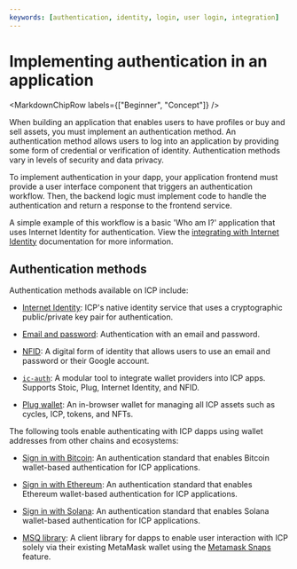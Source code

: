 ```yaml
---
keywords: [authentication, identity, login, user login, integration]
---
```



# Implementing authentication in an application

<MarkdownChipRow labels={["Beginner", "Concept"]} />

When building an application that enables users to have profiles or buy and sell assets, you must implement an authentication method. An authentication method allows users to log into an application by providing some form of credential or verification of identity. Authentication methods vary in levels of security and data privacy.

To implement authentication in your dapp, your application frontend must provide a user interface component that triggers an authentication workflow. Then, the backend logic must implement code to handle the authentication and return a response to the frontend service.

A simple example of this workflow is a basic 'Who am I?' application that uses Internet Identity for authentication. View the [integrating with Internet Identity](/docs/current/building-dapps/using-network-features/authentication/integrate-internet-identity) documentation for more information.

## Authentication methods

Authentication methods available on ICP include:

- [Internet Identity](/docs/current/building-dapps/using-network-features/authentication/overview): ICP's native identity service that uses a cryptographic public/private key pair for authentication.

- [Email and password](https://nfid.one): Authentication with an email and password.

- [NFID](https://nfid.one/): A digital form of identity that allows users to use an email and password or their Google account.

- [`ic-auth`](https://github.com/id-daniel-mccoy/ic-auth): A modular tool to integrate wallet providers into ICP apps. Supports Stoic, Plug, Internet Identity, and NFID.

- [Plug wallet](https://docs.plugwallet.ooo/getting-started/extension-components/): An in-browser wallet for managing all ICP assets such as cycles, ICP, tokens, and NFTs.

The following tools enable authenticating with ICP dapps using wallet addresses from other chains and ecosystems:

- [Sign in with Bitcoin](https://github.com/AstroxNetwork/ic-siwb): An authentication standard that enables Bitcoin wallet-based authentication for ICP applications.

- [Sign in with Ethereum](https://github.com/kristoferlund/ic-siwe-react-demo-rust): An authentication standard that enables Ethereum wallet-based authentication for ICP applications.

- [Sign in with Solana](https://github.com/kristoferlund/ic-siws): An authentication standard that enables Solana wallet-based authentication for ICP applications.

- [MSQ library](https://icp.msq.tech/): A client library for dapps to enable user interaction with ICP solely via their existing MetaMask wallet using the [Metamask Snaps](https://metamask.io/snaps/) feature.

